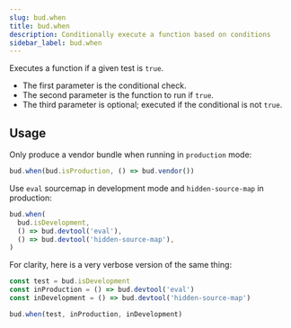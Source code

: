 ```yaml
---
slug: bud.when
title: bud.when
description: Conditionally execute a function based on conditions
sidebar_label: bud.when
---
```


Executes a function if a given test is `true`.

- The first parameter is the conditional check.
- The second parameter is the function to run if `true`.
- The third parameter is optional; executed if the conditional is not `true`.

## Usage

Only produce a vendor bundle when running in `production` mode:

```js
bud.when(bud.isProduction, () => bud.vendor())
```

Use `eval` sourcemap in development mode and `hidden-source-map` in production:

```js
bud.when(
  bud.isDevelopment,
  () => bud.devtool('eval'),
  () => bud.devtool('hidden-source-map'),
)
```

For clarity, here is a very verbose version of the same thing:

```js
const test = bud.isDevelopment
const inProduction = () => bud.devtool('eval')
const inDevelopment = () => bud.devtool('hidden-source-map')

bud.when(test, inProduction, inDevelopment)
```
